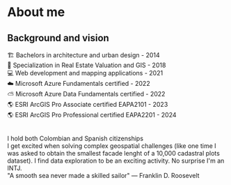 # About me

## Background and vision

🏗️ Bachelors in architecture and urban design - 2014 <br />
🏡 Specialization in Real Estate Valuation and GIS - 2018 <br />
💻 Web development and mapping applications - 2021 <br />
☁️ Microsoft Azure Fundamentals certified - 2022 <br />
⛅ Microsoft Azure Data Fundamentals certified - 2022 <br />
🌎 ESRI ArcGIS Pro Associate certified EAPA2101 - 2023 <br />
🌎 ESRI ArcGIS Pro Professional certified EAPA2201 - 2024 <br />

<br />
I hold both Colombian and Spanish citizenships
<br />
I get excited when solving complex geospatial challenges (like one time I was asked
to obtain the smallest facade lenght of a 10,000 cadastral plots dataset). I find
data exploration to be an exciting activity. No surprise I'm an INTJ.
<br />
"A smooth sea never made a skilled sailor" — Franklin D. Roosevelt
